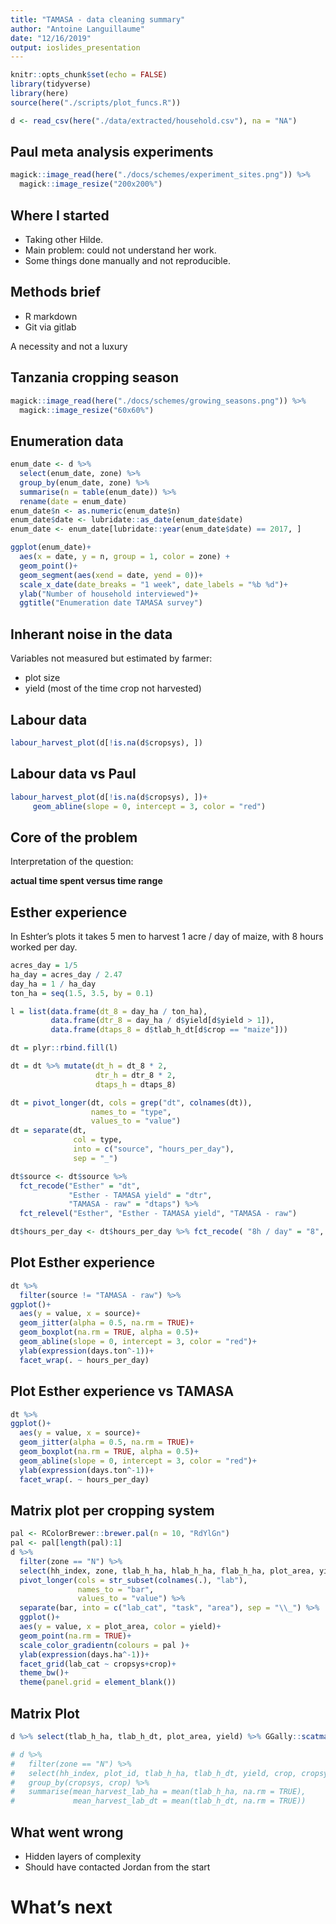 ```yaml
---
title: "TAMASA - data cleaning summary"
author: "Antoine Languillaume"
date: "12/16/2019"
output: ioslides_presentation
---
```


```r
knitr::opts_chunk$set(echo = FALSE)
library(tidyverse)
library(here)
source(here("./scripts/plot_funcs.R"))
```


```r
d <- read_csv(here("./data/extracted/household.csv"), na = "NA")
```

## Paul meta analysis experiments

```r
magick::image_read(here("./docs/schemes/experiment_sites.png")) %>%
  magick::image_resize("200x200%")
```

## Where I started

- Taking other Hilde.
- Main problem: could not understand her work.
- Some things done manually and not reproducible.

## Methods brief

- R markdown
- Git via gitlab


A necessity and not a luxury


## Tanzania cropping season

```r
magick::image_read(here("./docs/schemes/growing_seasons.png")) %>%
  magick::image_resize("60x60%")
```

## Enumeration data

```r
enum_date <- d %>% 
  select(enum_date, zone) %>%
  group_by(enum_date, zone) %>%
  summarise(n = table(enum_date)) %>%
  rename(date = enum_date)
enum_date$n <- as.numeric(enum_date$n)
enum_date$date <- lubridate::as_date(enum_date$date)
enum_date <- enum_date[lubridate::year(enum_date$date) == 2017, ]
```

```r
ggplot(enum_date)+
  aes(x = date, y = n, group = 1, color = zone) +
  geom_point()+ 
  geom_segment(aes(xend = date, yend = 0))+
  scale_x_date(date_breaks = "1 week", date_labels = "%b %d")+
  ylab("Number of household interviewed")+
  ggtitle("Enumeration date TAMASA survey")
```


## Inherant noise in the data


Variables not measured but estimated by farmer:

- plot size
- yield (most of the time crop not harvested) 

## Labour data

```r
labour_harvest_plot(d[!is.na(d$cropsys), ])
```


## Labour data vs Paul 

```r
labour_harvest_plot(d[!is.na(d$cropsys), ])+
     geom_abline(slope = 0, intercept = 3, color = "red")
```


## Core of the problem

Interpretation of the question:

**actual time spent versus time range**


## Esther experience

In Eshter's plots it takes 5 men to harvest 1 acre / day of maize, with 8 hours worked per day.

```r
acres_day = 1/5
ha_day = acres_day / 2.47
day_ha = 1 / ha_day
ton_ha = seq(1.5, 3.5, by = 0.1)
```

```r
l = list(data.frame(dt_8 = day_ha / ton_ha),
         data.frame(dtr_8 = day_ha / d$yield[d$yield > 1]),
         data.frame(dtaps_8 = d$tlab_h_dt[d$crop == "maize"]))

dt = plyr::rbind.fill(l)

dt = dt %>% mutate(dt_h = dt_8 * 2, 
                   dtr_h = dtr_8 * 2,
                   dtaps_h = dtaps_8)
```

```r
dt = pivot_longer(dt, cols = grep("dt", colnames(dt)),
                  names_to = "type",
                  values_to = "value")
dt = separate(dt, 
              col = type, 
              into = c("source", "hours_per_day"),
              sep = "_")
```

```r
dt$source <- dt$source %>% 
  fct_recode("Esther" = "dt",
             "Esther - TAMASA yield" = "dtr",
             "TAMASA - raw" = "dtaps") %>%
  fct_relevel("Esther", "Esther - TAMASA yield", "TAMASA - raw")

dt$hours_per_day <- dt$hours_per_day %>% fct_recode( "8h / day" = "8", "4h /day" = "h")
```


## Plot Esther experience

```r
dt %>%
  filter(source != "TAMASA - raw") %>%
ggplot()+
  aes(y = value, x = source)+
  geom_jitter(alpha = 0.5, na.rm = TRUE)+
  geom_boxplot(na.rm = TRUE, alpha = 0.5)+
  geom_abline(slope = 0, intercept = 3, color = "red")+
  ylab(expression(days.ton^-1))+
  facet_wrap(. ~ hours_per_day)
```


## Plot Esther experience vs TAMASA

```r
dt %>%
ggplot()+
  aes(y = value, x = source)+
  geom_jitter(alpha = 0.5, na.rm = TRUE)+
  geom_boxplot(na.rm = TRUE, alpha = 0.5)+
  geom_abline(slope = 0, intercept = 3, color = "red")+
  ylab(expression(days.ton^-1))+
  facet_wrap(. ~ hours_per_day)
```



## Matrix plot per cropping system

```r
pal <- RColorBrewer::brewer.pal(n = 10, "RdYlGn")
pal <- pal[length(pal):1]
d %>% 
  filter(zone == "N") %>%
  select(hh_index, zone, tlab_h_ha, hlab_h_ha, flab_h_ha, plot_area, yield, cropsys, crop) %>%
  pivot_longer(cols = str_subset(colnames(.), "lab"),
               names_to = "bar", 
               values_to = "value") %>% 
  separate(bar, into = c("lab_cat", "task", "area"), sep = "\\_") %>%
  ggplot()+
  aes(y = value, x = plot_area, color = yield)+
  geom_point(na.rm = TRUE)+
  scale_color_gradientn(colours = pal )+
  ylab(expression(days.ha^-1))+
  facet_grid(lab_cat ~ cropsys+crop)+
  theme_bw()+
  theme(panel.grid = element_blank())
```


## Matrix Plot

```r
d %>% select(tlab_h_ha, tlab_h_dt, plot_area, yield) %>% GGally::scatmat()
```

```r
# d %>% 
#   filter(zone == "N") %>%
#   select(hh_index, plot_id, tlab_h_ha, tlab_h_dt, yield, crop, cropsys) %>%
#   group_by(cropsys, crop) %>%
#   summarise(mean_harvest_lab_ha = mean(tlab_h_ha, na.rm = TRUE),
#             mean_harvest_lab_dt = mean(tlab_h_dt, na.rm = TRUE))
```


## What went wrong

- Hidden layers of complexity
- Should have contacted Jordan from the start


# What's next